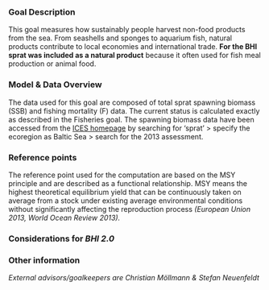 ### Goal Description

This goal measures how sustainably people harvest non-food products from the sea.
From seashells and sponges to aquarium fish, natural products contribute to local economies and international trade. **For the BHI sprat was included as a natural product** because it often used for fish meal production or animal food.

### Model & Data Overview

The data used for this goal are composed of total sprat spawning biomass (SSB) and fishing mortality (F) data. The current status is calculated exactly as described in the Fisheries goal. The spawning biomass data have been accessed from the [ICES homepage](http://www.ices.dk/marine-data/tools/Pages/stock-assessment-graphs.aspx) by searching for ‘sprat’ > specify the ecoregion as Baltic Sea > search for the 2013 assessment.

### Reference points

The reference point used for the computation are based on the MSY principle and are described as a functional relationship. MSY means the highest theoretical equilibrium yield that can be continuously taken on average from a stock under existing average environmental conditions without significantly affecting the reproduction process *(European Union 2013, World Ocean Review 2013).* 

### Considerations for _BHI 2.0_

### Other information

*External advisors/goalkeepers are Christian Möllmann & Stefan Neuenfeldt*

